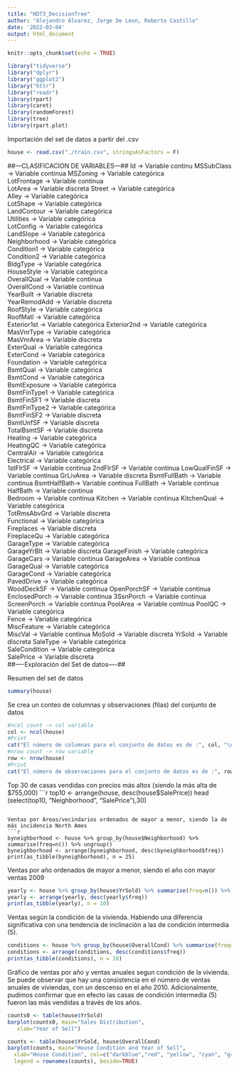 ---
title: "HDT3_DecisionTree"
author: "Alejandro Alvarez, Jorge De Leon, Roberto Castillo"
date: '2022-03-04'
output: html_document
---

```{r setup, include=FALSE}
knitr::opts_chunk$set(echo = TRUE)
```

```{r}
library("tidyverse")
library("dplyr")
library("ggplot2")
library("httr")
library("readr")
library(rpart)
library(caret)
library(randomForest)
library(tree)
library(rpart.plot)
```

Importación del set de datos a partir del .csv
```{r importación de base de datos}
house <- read.csv("./train.csv", stringsAsFactors = F)
```
##---CLASIFICACION DE VARIABLES---##
Id -> Variable continu
MSSubClass -> Variable continua
MSZoning -> Variable categórica   
LotFrontage -> Variable continua     
LotArea -> Variable discreta
Street -> Variable categórica        
Alley -> Variable categórica             
LotShape -> Variable categórica          
LandContour -> Variable categórica       
Utilities -> Variable categórica          
LotConfig -> Variable categórica          
LandSlope -> Variable categórica         
Neighborhood -> Variable categórica        
Condition1 -> Variable categórica         
Condition2 -> Variable categórica          
BldgType -> Variable categórica          
HouseStyle -> Variable categórica         
OverallQual -> Variable continua    
OverallCond -> Variable continua     
YearBuilt -> Variable discreta     
YearRemodAdd -> Variable discreta  
RoofStyle  -> Variable categórica           
RoofMatl -> Variable categórica          
Exterior1st -> Variable categórica 
Exterior2nd -> Variable categórica          
MasVnrType -> Variable categórica           
MasVnrArea  -> Variable discreta   
ExterQual -> Variable categórica       
ExterCond -> Variable categórica     
Foundation -> Variable categórica          
BsmtQual -> Variable categórica           
BsmtCond -> Variable categórica         
BsmtExposure -> Variable categórica       
BsmtFinType1 -> Variable categórica         
BsmtFinSF1 -> Variable discreta    
BsmtFinType2 -> Variable categórica      
BsmtFinSF2 -> Variable discreta       
BsmtUnfSF -> Variable discreta      
TotalBsmtSF -> Variable discreta      
Heating  -> Variable categórica           
HeatingQC -> Variable categórica  
CentralAir -> Variable categórica  
Electrical -> Variable categórica  
1stFlrSF -> Variable continua 
2ndFlrSF -> Variable continua
LowQualFinSF -> Variable continua 
GrLivArea -> Variable discreta
BsmtFullBath -> Variable continua 
BsmtHalfBath-> Variable continua 
FullBath -> Variable continua 
HalfBath -> Variable continua  
Bedroom -> Variable continua
Kitchen -> Variable continua 
KitchenQual -> Variable categórica  
TotRmsAbvGrd -> Variable discreta  
Functional -> Variable categórica  
Fireplaces -> Variable discreta  
FireplaceQu -> Variable categórica  
GarageType -> Variable categórica  
GarageYrBlt -> Variable discreta 
GarageFinish -> Variable categórica  
GarageCars -> Variable continua
GarageArea -> Variable continua
GarageQual -> Variable categórica  
GarageCond -> Variable categórica  
PavedDrive -> Variable categórica  
WoodDeckSF -> Variable continua
OpenPorchSF -> Variable continua
EnclosedPorch -> Variable continua
3SsnPorch -> Variable continua
ScreenPorch -> Variable continua
PoolArea -> Variable continua
PoolQC -> Variable categórica  
Fence -> Variable categórica  
MiscFeature -> Variable categórica  
MiscVal -> Variable continua
MoSold -> Variable discreta 
YrSold -> Variable discreta 
SaleType -> Variable categórica  
SaleCondition -> Variable categórica  
SalePrice -> Variable discreta  
##----Exploración del Set de datos----##

Resumen del set de datos
```{r}
summary(house)
```


Se crea un conteo de columnas y observaciones (filas) del conjunto de datos
```{r}
#ncol count -> col variable
col <- ncol(house)
#Print
cat("El número de columnas para el conjunto de datos es de :", col, "\n")
#nrow count -> row variable
row <- nrow(house)
#Print
cat("El número de observaciones para el conjunto de datos es de :", row)
```

Top 30 de casas vendidas con precios más altos (siendo la más alta de $755,000)
```{r}
top10 <- arrange(house, desc(house$SalePrice))
head (select(top10, "Neighborhood", "SalePrice"),30)
```

Ventas por Areas/vecindarios ordenados de mayor a menor, siendo la de más incidencia North Ames
```{r}
byneighborhood <- house %>% group_by(house$Neighborhood) %>% summarise(freq=n()) %>% ungroup()
byneighborhood <- arrange(byneighborhood, desc(byneighborhood$freq))
print(as_tibble(byneighborhood), n = 25)
```


Ventas por año ordenados de mayor a menor, siendo el año con mayor ventas 2009
```{r}
yearly <- house %>% group_by(house$YrSold) %>% summarise(freq=n()) %>% ungroup()
yearly <- arrange(yearly, desc(yearly$freq))
print(as_tibble(yearly), n = 10)
```
Ventas según la condición de la vivienda. Habiendo una diferencia significativa con una tendencia de inclinación a las de condición intermedia (5).
```{r}
conditions <- house %>% group_by(house$OverallCond) %>% summarise(freq=n()) %>% ungroup()
conditions <- arrange(conditions, desc(conditions$freq))
print(as_tibble(conditions), n = 10)
```

Gráfico de ventas por año y ventas anuales segun condición de la vivienda. Se puede observar que hay una consistencia en el número de ventas anuales de viviendas, con un descenso en el año 2010. Adicionalmente, pudimos confirmar que en efecto las casas de condición intermedia (5) fueron las más vendidas a través de los años.
```{r}
counts0 <- table(house$YrSold)
barplot(counts0, main="Sales Distribution",
   xlab="Year of Sell")

counts <- table(house$YrSold, house$OverallCond)
barplot(counts, main="House Condition and Year of Sell",
  xlab="House Condition", col=c("darkblue","red", "yellow", "cyan", "green"),
  legend = rownames(counts), beside=TRUE)
```


